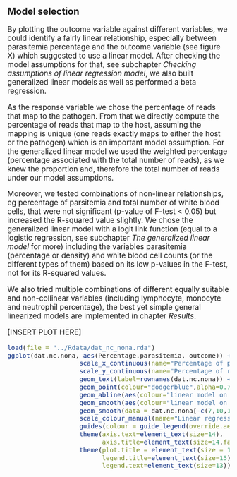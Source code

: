 ## Model selection
<big>
By plotting the outcome variable against different variables, we could identify a fairly linear relationship, especially between parasitemia percentage and the outcome variable (see figure X) which suggested to use a linear model. 
After checking the model assumptions for that, see subchapter _Checking assumptions of linear regression model_, we also built generalized linear models as well as performed a beta regression. 

As the response variable we chose the percentage of reads that map to the pathogen. From that we directly compute the percentage of reads that map to the host, assuming the mapping is unique (one reads exactly maps to either the host or the pathogen) which is an important model assumption. For the generalized linear model we used the weighted percentage (percentage associated with the total number of reads), as we knew the proportion and, therefore the total number of reads under our model assumptions. 

Moreover, we tested combinations of non-linear relationships, eg percentage of parsitemia and total number of white blood cells, that were not significant (p-value of F-test < 0.05) but increased the R-squared value slightly. We chose the generalized linear model with a logit link function (equal to a logistic regression, see subchapter _The generalized linear model_ for more) including the variables parasitemia (percentage or density) and white blood cell counts (or the different types of them) based on its low p-values in the F-test, not for its R-squared values.

We also tried multiple combinations of different equally suitable and non-collinear variables (including lymphocyte, monocyte and neutrophil percentage), the best yet simple general linearized models are implemented in chapter _Results_.

[INSERT PLOT HERE]

```r
load(file = "../Rdata/dat_nc_nona.rda")
ggplot(dat.nc.nona, aes(Percentage.parasitemia, outcome)) +
                   scale_x_continuous(name="Percentage of parasitemia", limits=c(0,50)) +  
                   scale_y_continuous(name="Percentage of reads mapping to pathogen", limits=c(0,1)) +
                   geom_text(label=rownames(dat.nc.nona)) +
                   geom_point(colour="dodgerblue",alpha=0.75) +
                   geom_abline(aes(colour="linear model on complete \n samples (21) \n", intercept=0.090267, x = slope=0.013339), alpha=1, size=1) +
                   geom_smooth(aes(colour="linear model on samples that complete \n after variable selection (40) \n"), method = "lm", linetype="dashed", se=FALSE) +
                   geom_smooth(data = dat.nc.nona[-c(7,10,11,19),], aes(colour="linear model without potential outliers 7,10,11,19"), method="lm", se=F, linetype = "dashed") +
                   scale_colour_manual(name="Linear regression lines \n", values=c("red", "blue", "green")) +
                   guides(colour = guide_legend(override.aes = list(alpha = 0))) +
                   theme(axis.text=element_text(size=14),
                         axis.title=element_text(size=14,face="bold")) +
                   theme(plot.title = element_text(size = 12, face = "bold"),
                         legend.title=element_text(size=15),
                         legend.text=element_text(size=13))
```
</big>
